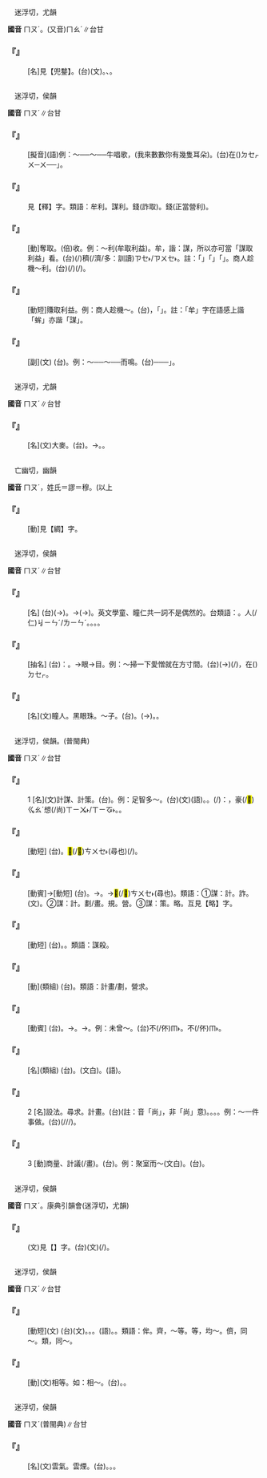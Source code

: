 
=={{ruby|鍪|ㄇㄡˊ}}==

　迷浮切，尤韻

'''國音''' <rt>ㄇㄡˊ</rt>。(又音)<rt>ㄇㄠˊ</rt>∥台甘

    

==='''『{{ruby|鍪|ㄇㄡˊ}}』'''===
: [名]見【兜鍪】。(台)(文){{ruby|頭|ㄊㄠˊ}}{{ruby|盔|ㄎㄨㆤ}}。{{ruby|鐵|ㄊㄧㆷ}}{{ruby|帽|ㆠㄜ˫}}{{ruby|仔|ㄚ}}、{{ruby|鋼|ㄍㆭ˪}}{{ruby|盔|ㄎㄨㆤ}}。
    

=={{ruby|牟|ㄇㄡˊ}}==

　迷浮切，侯韻

'''國音''' <rt>ㄇㄡˊ</rt>∥台甘

    

==='''『{{ruby|牟|ㄇㄡˊ}}{{ruby|嗚|ㄨ}}』'''===
: [擬音](語)例：～──～──牛唱歌，(我來數數你有幾隻耳朵)。(台){{ruby|牛|ㆣㄨˊ}}在({{ruby|/|ㄍㆧ˪}})<rt>ㄉㆤㆷ</rt>{{ruby|唱|ㄑㄧㆫ˪/ㄑㄧㆧ˪}}{{ruby|歌|ㄍㄨㄚ}}{{ruby|「|ㄇㄚ˪}}<rt>ㄨ</rt>─{{ruby|─|ㄇㄚ˪}}<rt>ㄨ</rt>──」。
    

==='''『{{ruby|釋|ㄕˋ}}{{ruby|牟|ㄇㄡˊ}}』'''===
: 見【釋】字。類語：牟利。謀利。{{ruby|賺|ㄗㄨㄢˋ}}錢(詐取)。{{ruby|賺|ㄓㄨㄢˋ}}錢(正當營利)。
    

==='''『{{ruby|牟|ㄇㄡˊ}}』'''===
: [動]奪取。(倍)收。例：～利(牟取利益)。牟，諧：謀，所以亦可當「謀取利益」看。(台){{ruby|設|ㄒㄧㄚㆵ}}{{ruby|法|ㄏㄨㄚㆵ}}{{ruby|趁|ㄊㄢ˪}}(/{{ruby|賺|ㄗㄨㄢˋ}}){{ruby|較|ㄎㄚㆷ}}穧(/濟/多：訓讀)<rt>ㄗㆤ˫/ㄗㄨㆤ˫</rt>{{ruby|錢|ㄐㆪˊ}}。註：「{{ruby|牟|ㆠㆦˊ}}」{{ruby|字|ㄖㄨㄟˋ/ㄌㄧ˫}}{{ruby|又|ㄧㄨ˫}}{{ruby|諧|ㄏㄞˊ}}「{{ruby|蛑|ㆠㆦˊ}}{{ruby|賊|ㄐㄧㆤㆶ ͘}}」{{ruby|丌|ㆤ}}「{{ruby|蛑|ㆠㆦˊ}}」。商人趁機～利。(台){{ruby|生|ㄒㄧㄥ}}{{ruby|理|ㄌㄧˋ}}{{ruby|人|ㄌㄤˊ}}{{ruby|相|ㄒㄧㆲ˪}}{{ruby|機|ㄍㄧ}}{{ruby|會|ㄏㄨㆤ˫}}(/{{ruby|相|ㄒㄧㆲ˪}}{{ruby|縫|ㄆㄤ˫}}){{ruby|加|ㄍㆤ}}{{ruby|趁|ㄊㄢ˪}}{{ruby|錢|ㄐㆪˊ}}(/{{ruby|賺|ㄗㄨㄢˋ}}{{ruby|錢|ㄒㄧㄢˋ}})。
    

==='''『{{ruby|牟|ㄇㄡˊ}}{{ruby|利|ㄌㄧˋ}}』'''===
: [動短]賺取利益。例：商人趁機～。(台){{ruby|做|ㄗㄨㆤ˪/ㄗㄜ˪}}{{ruby|生|ㄒㄧㄥ}}{{ruby|理|ㄌㄧˋ}}{{ruby|丌|ㆤ}}{{ruby|人|ㄌㄤˊ}}{{ruby|趁|ㄊㄢ˪}}{{ruby|好|ㄏㄜˋ}}{{ruby|機|ㄍㄧ}}{{ruby|會|ㄏㄨㆤ˫}}{{ruby|加|ㄍㄚ}}{{ruby|倍|ㄅㄨㆤ˫}}{{ruby|賺|ㄗㄨㄢˋ}}{{ruby|人|ㄌㄤˊ}}{{ruby|丌|ㆤ}}{{ruby|錢|ㄐㆪˊ}}，{{ruby|若|ㄋㄚˋ}}{{ruby|像|ㄑㄧㆧ˫/ㄑㄧㄨ˫}}「{{ruby|蛑|ㆠㆦˊ}}{{ruby|賊|ㄐㄧㆤㆶ ͘}}」{{ruby|殘|ㄗㄢˊ}}{{ruby|害|ㄏㄞ˫}}{{ruby|稻|ㄉㄧㄨ˫}}{{ruby|仔|ㄚ}}{{ruby|根|ㄍㄧㄣ/ㄍㄨㄣ}}。註：「牟」字在語感上諧「蛑」亦諧「謀」。
    

==='''『{{ruby|牟|ㄇㄡˊ}}{{ruby|然|ㄖㄢˊ}}』'''===
: [副](文) (台){{ruby|表|ㄅㄧㄠˋ}}{{ruby|達|ㄉㄚㆵ ͘}}{{ruby|牛|ㆣㄨˊ}}{{ruby|丌|ㆤ}}{{ruby|吼|ㄏㄠˋ}}{{ruby|聲|ㄒㄧㆩ}}。例：～──～──而鳴。(台){{ruby|牛|ㆣㄨˊ}}{{ruby|聲|ㄒㄧㆩ}}{{ruby|「|ㄇㄚ˪}}─{{ruby|─|ㄇㆦ˪}}──」{{ruby|作|ㄗㄜ˪}}{{ruby|一|ㄐㄧㆵ ͘}}{{ruby|下|·ㆤ˫}}。
    

=={{ruby|麰|ㄇㄡˊ}}==

　迷浮切，尤韻

'''國音''' <rt>ㄇㄡˊ</rt>∥台甘

    

==='''『{{ruby|麰|ㄇㄡˊ}}』'''===
: [名](文)大麥。(台){{ruby|大|ㄉㄨㄚ˫}}{{ruby|麥|ㆠㆤㆷ ͘}}。→{{ruby|<mark>&#xf924f;</mark>|ㄎㄚㆶ}}。{{ruby|麥|ㆠㆤㆷ ͘}}{{ruby|芽|ㆣㆤˊ}}。
    

=={{ruby|繆|ㄇㄡˊ}}==

　亡幽切，幽韻

'''國音''' <rt>ㄇㄡˊ</rt>{{ruby|。|ㄇㄧㄠˋ}}，姓氏{{ruby|。|ㄇㄧㄡˋ}}＝謬{{ruby|。|ㄇㄨˋ}}＝穆。(以上

    

==='''『{{ruby|綢|ㄔㄡˊ}}{{ruby|繆|ㄇㄡˊ}}』'''===
: [動]見【綢】字。
    

=={{ruby|眸|ㄇㄡˊ}}==

　迷浮切，侯韻

'''國音''' <rt>ㄇㄡˊ</rt>∥台甘

    

==='''『{{ruby|眸|ㄇㄡˊ}}{{ruby|子|·ㄗˇ}}』'''===
: [名] (台){{ruby|目|ㆠㄚㆶ ͘}}{{ruby|珠|ㄗㄨ}}(→{{ruby|睭|ㄐㄧㄨ}}){{ruby|丌|ㆤ}}{{ruby|烏|ㆦ}}{{ruby|仁|ㄌㄧㄣˊ/ㆢㄧㄣˊ}}。→{{ruby|泛|ㄏㄨㄢ˪}}{{ruby|指|ㄐㄧˋ}}{{ruby|目|ㆠㄚㆶ ͘}}{{ruby|珠|ㄗㄨ}}(→{{ruby|睭|ㄐㄧㄨ}})。英文學童、瞳仁共一詞不是偶然的。台類語：{{ruby|眸|ㆠㆦˊ}}。{{ruby|瞳|ㄉㆲˊ}}人(/仁)<rt>ㆢㄧㄣˊ/ㄌㄧㄣˊ</rt>。{{ruby|黑|ㆦ}}{{ruby|眼|ㆣㄢˋ}}{{ruby|珠|ㄗㄨ}}。{{ruby|目|ㆠㄚㆶ ͘}}。{{ruby|眼|ㆣㄢˋ}}。
    

==='''『{{ruby|眸|ㄇㄡˊ}}{{ruby|光|ㄍㄨㄤ}}』'''===
: [抽名] (台){{ruby|比|ㄅㄧˋ}}{{ruby|喻|ㆡㄨ˫/ㄌㄨ˫}}：{{ruby|視|ㄒㄧ˫}}{{ruby|線|ㄙㄨㆩ˪}}{{ruby|像|ㄑㄧㆫ˫/ㄑㄧㆧ˫}}{{ruby|光|ㄍㆲ}}{{ruby|芒|ㆠㆲˊ}}。→眼→目。例：～掃一下愛憎就在方寸間。(台){{ruby|目|ㆠㄚㆶ ͘}}{{ruby|珠|ㄗㄨ}}(→{{ruby|睭|ㄐㄧㄨ}}){{ruby|瞭|ㄌㄧㄜˋ}}(/{{ruby|掃|ㄙㄠ˪}}){{ruby|一|ㄐㄧㆵ ͘}}{{ruby|下|·ㆤ˫}}，{{ruby|人|ㄌㄤˊ}}{{ruby|丌|ㆤ}}{{ruby|好|ㄏㄜˋ}}{{ruby|歹|ㄆㆮˋ/ㄆㄞˋ}}{{ruby|攏|ㄌㆲˋ}}{{ruby|知|ㄗㄞ}}{{ruby|影|ㄧㆩˋ}}在({{ruby|/|ㄍㆧ˪}})<rt>ㄉㆤㆷ</rt>{{ruby|心|ㄒㄧㆬ}}{{ruby|肝|ㄍㄨㆩ}}{{ruby|內|ㄌㄞ˫}}。
    

==='''『{{ruby|眸|ㄇㄡˊ}}』'''===
: [名](文)瞳人。黑眼珠。～子。(台){{ruby|翁|ㄤ}}{{ruby|仔|ㄚ}}{{ruby|仁|ㆢㄧㄣˊ/ㄌㄧㄣˊ}}。{{ruby|目|ㆠㄚㆶ ͘}}{{ruby|珠|ㄗㄨ}}(→{{ruby|睭|ㄐㄧㄨ}}){{ruby|丌|ㆤ}}{{ruby|烏|ㆦ}}{{ruby|仁|ㆢㄧㄣˊ/ㄌㄧㄣˊ}}。{{ruby|瞳|ㄉㆲˊ}}{{ruby|子|ㄗㄨˋ}}。
    

=={{ruby|謀|ㄇㄡˊ}}==

　迷浮切，侯韻。(普閩典)

'''國音''' <rt>ㄇㄡˊ</rt>∥台甘

    

==='''『{{ruby|謀|ㄇㄡˊ}}』'''===
:1  [名](文)計謀、計策。(台){{ruby|計|ㄍㆤ˪}}{{ruby|謀|ㆠㆦˊ}}。例：足智多～。(台){{ruby|機|ㄍㄧ}}{{ruby|智|ㄉㄧ˪}}{{ruby|十|ㄒㄧㆴ ͘}}(文){{ruby|/|ㄗㄚㆴ ͘}}(語){{ruby|足|ㄐㄧㆦㆶ}}。{{ruby|計|ㄍㆤ˪}}{{ruby|謀|ㆠㆦˊ}}{{ruby|多|ㄉㄜ}}{{ruby|端|ㄉㄨㄢ}}。{{ruby|著|ㄉㄧㄜㆷ}}(/{{ruby|都|ㄉㄜ˫}}){{ruby|是|ㄒㄧ˫}}{{ruby|講|ㄍㆲˋ}}{{ruby|→|ㄍㆲ}}：{{ruby|真|ㄐㄧㄣ}}{{ruby|有|ㄨ˫}}{{ruby|好|ㄏㄜˋ}}{{ruby|計|ㄍㆤ˪}}{{ruby|智|ㄉㄧ˪}}，豪(/<mark>&#xffa55;</mark>)<rt>ㆣㄠˊ</rt>想(/尚)<rt>ㄒㄧㆫ˫/ㄒㄧㆧ˫</rt>{{ruby|辦|ㄅㄢ˫}}{{ruby|法|ㄏㄨㄚㆵ}}。{{ruby|密|ㆠㄧㆵ ͘}}{{ruby|謀|ㆠㆦˊ}}。
    

==='''『{{ruby|謀|ㄇㄡˊ}}{{ruby|事|ㄕˋ}}』'''===
: [動短] (台){{ruby|計|ㄍㆤ˪}}{{ruby|畫|ㄨㆤㆷ ͘}}{{ruby|事|ㄙㄨ˫}}{{ruby|業|ㆣㄧㄚㆴ ͘}}。<mark>&#xf8e59;</mark>(/<mark>&#xffbf6;</mark>)<rt>ㄘㄨㆤ˫</rt>(尋也){{ruby|頭|ㄊㄠˊ}}{{ruby|路|ㄌㆦ˫}}(/{{ruby|工|ㄍㄤ}}{{ruby|作|ㄗㆦㆶ}})。
    

==='''『{{ruby|謀|ㄇㄡˊ}}{{ruby|生|ㄕㄥ}}』'''===
: [動賓]→[動短] (台){{ruby|做|ㄗㄨㆤ˪/ㄗㄜ˪}}{{ruby|生|ㄒㄧㄥ}}{{ruby|活|ㄨㄚㆷ ͘}}{{ruby|上|ㄒㄧㆲ˫}}{{ruby|丌|ㆤ}}{{ruby|設|ㄒㄧㄚㆵ}}{{ruby|計|ㄍㆤ˪}}。→{{ruby|求|ㄍㄧㄨˊ}}{{ruby|生|ㄒㄧㄥ}}{{ruby|存|ㄗㄨㄣˊ}}。→<mark>&#xffbf6;</mark>(/<mark>&#xf8e59;</mark>)<rt>ㄘㄨㆤ˫</rt>(尋也){{ruby|頭|ㄊㄠˊ}}{{ruby|路|ㄌㆦ˫}}{{ruby|來|ㄌㄞˊ}}{{ruby|做|ㄗㄨㆤ˪/ㄗㄜ˪}}。類語：①謀：計。詐。{{ruby|諝|ㄒㄩˇ}}(文)。②謀：計。劃/畫。規。營。③謀：策。略。互見【略】字。
    

==='''『{{ruby|謀|ㄇㄡˊ}}{{ruby|害|ㄏㄞˋ}}』'''===
: [動短] (台){{ruby|謀|ㆠㆦˊ}}{{ruby|害|ㄏㄞ˫}}。{{ruby|陷|ㄏㆰ˫}}{{ruby|害|ㄏㄞ˫}}。類語：謀殺。
    

==='''『{{ruby|謀|ㄇㄡˊ}}{{ruby|畫|ㄏㄨㄚˋ}}』'''===
: [動](類組) (台){{ruby|計|ㄍㆤ˪}}{{ruby|畫|ㄨㆤㆷ ͘/ㄨㄧㆷ ͘}}。類語：計畫/劃，營求。
    

==='''『{{ruby|謀|ㄇㄡˊ}}{{ruby|面|ㄇㄧㄢˋ}}』'''===
: [動賓] (台){{ruby|設|ㄒㄧㄚㆵ}}{{ruby|法|ㄏㄨㄚㆵ}}{{ruby|見|ㄍㆪ˪}}{{ruby|面|ㆠㄧㄣ˫}}。→{{ruby|求|ㄍㄧㄨˊ}}{{ruby|見|ㄍㄧㄢ˪}}。→{{ruby|見|ㄍㆪ˪}}{{ruby|面|ㆠㄧㄣ˫}}。例：未曾～。(台)不(/伓)<rt>ㆬ˫</rt>{{ruby|識|ㄅㄚㆵ/ㆠㄚㆵ}}{{ruby|見|ㄍㆪ˪}}{{ruby|著|ㄉㄧㄜㆷ ͘}}{{ruby|面|ㆠㄧㄣ˫}}。不(/伓)<rt>ㆬ˫</rt>{{ruby|曾|ㆠㄚㆵ}}{{ruby|相|ㄒㄧㄜ/ㄙㆩ}}{{ruby|見|ㄍㆪ˪}}。
    

==='''『{{ruby|謀|ㄇㄡˊ}}{{ruby|略|ㄌㄩㄝˋ}}』'''===
: [名](類組) (台){{ruby|計|ㄍㆤ˪}}{{ruby|謀|ㆠㆦˊ}}。{{ruby|計|ㄍㆤ˪}}{{ruby|策|ㄑㄧㆤㆶ}}(文白)。{{ruby|計|ㄍㆤ˪}}{{ruby|智|ㄉㄧ˪}}(語)。
    

==='''『{{ruby|謀|ㄇㄡˊ}}』'''===
:2  [名]設法。尋求。計畫。(台){{ruby|想|ㄒㄧㆫ˫/ㄒㄧㆧ˫}}(註：音「尚」，非「尚」意)。{{ruby|法|ㄏㄨㄚㆵ}}{{ruby|度|ㄉㆦ˫}}。{{ruby|扑|ㄆㄚㆷ}}{{ruby|算|ㄙㆭ˪}}。{{ruby|設|ㄒㄧㄚㆵ}}{{ruby|計|ㄍㆤ˪}}。例：～一件事做。(台){{ruby|尋|ㄘㄨㆤ˫/ㄘㆤ˫}}{{ruby|一|ㄐㄧㆵ ͘}}{{ruby|個|ㆤˊ}}{{ruby|頭|ㄊㄠˊ}}{{ruby|路|ㄌㆦ˫}}(/{{ruby|載|ㄉㄞ˫}}/{{ruby|戴|ㄉㄞ˫}}{{ruby|事|ㄐㄧ˪}}/{{ruby|事|ㄉㄞ˫}}{{ruby|情|ㄐㄧ˪}}){{ruby|來|ㄌㄞˊ}}{{ruby|做|ㄗㄨㆤ˪/ㄗㄜ˪}}。
    

==='''『{{ruby|謀|ㄇㄡˊ}}』'''===
:3  [動]商量、計議(/畫)。(台){{ruby|參|ㄘㆰ}}{{ruby|詳|ㄒㄧㆲˊ/ㄒㄧㄤˊ}}。例：聚室而～(文白)。(台){{ruby|大|ㄉㄞ˫}}{{ruby|家|ㄍㆤ}}{{ruby|集|ㄐㄧㆴ ͘}}{{ruby|合|ㄏㄚㆴ ͘}}{{ruby|來|ㄌㄞˊ}}{{ruby|參|ㄘㆰ}}{{ruby|詳|ㄒㄧㄤˊ/ㄒㄧㆲˊ}}。
    

=={{ruby|蛑|ㄇㄡˊ}}==

　迷浮切，侯韻

'''國音''' <rt>ㄇㄡˊ</rt>。康典引韻會(迷浮切，尤韻)

    

==='''『{{ruby|蝤|ㄐㄧㄡ}}{{ruby|蛑|ㄇㄡˊ}}』'''===
: (文)見【{{ruby|蝤|ㄐㄧㄡ}}】字。(台)(文){{ruby|像|ㄑㄧㆫ˫/ㄑㄧㆧ˫}}{{ruby|蟳|ㄐㄧㆬˊ}}(/{{ruby|蟹|ㄏㆤ˫/ㄏㄨㆤ˫}}){{ruby|而|ㆢㄧˊ/ㄌㄧˊ}}{{ruby|較|ㄎㄚㆷ}}{{ruby|→|ㄎㄚ˪}}{{ruby|大|ㄉㄨㄚ˫}}{{ruby|型|ㄏㄧㄥˊ}}。
    

=={{ruby|侔|ㄇㄡˊ}}==

　迷浮切，侯韻

'''國音''' <rt>ㄇㄡˊ</rt>∥台甘

    

==='''『{{ruby|相|ㄒㄧㄤ}}{{ruby|侔|ㄇㄡˊ}}』'''===
: [動短](文) (台)(文){{ruby|齊|ㄗㄨㆤˊ/ㄗㆤˊ}}{{ruby|等|ㄉㄧㄥˋ}}。{{ruby|均|ㄍㄨㄣ/ㄍㄧㄣ}}{{ruby|等|ㄉㄧㄥˋ}}。{{ruby|同|ㄉㆲˊ}}{{ruby|類|ㄌㄨㄧ˫}}。(語){{ruby|共|ㄍㄤ˫}}{{ruby|款|ㄎㄨㄢˋ}}。{{ruby|親|ㄑㄧㄣ}}{{ruby|像|ㄑㄧㆧ˫/ㄑㄧㆫ˫}}。類語：侔。齊，～等。等，均～。儕，同～。類，同～。
    

==='''『{{ruby|侔|ㄇㄡˊ}}』'''===
: [動](文)相等。如：相～。(台){{ruby|平|ㄅㄧㄥˊ}}{{ruby|等|ㄉㄧㄥˋ}}。{{ruby|平|ㄅㆥˊ/ㄅㆪˊ}}{{ruby|平|ㄅㆥˊ/ㄅㆪˊ}}。
    

=={{ruby|雺|ㄇㄡˊ}}==

　迷浮切，侯韻

'''國音''' <rt>ㄇㄡˊ</rt>(普閩典)∥台甘

    

==='''『{{ruby|雺|ㄇㄡˊ}}』'''===
: [名](文)雲氣。雲煙。(台){{ruby|濛|ㆠㆲˊ}}{{ruby|霧|ㆠㄨ˫}}。{{ruby|雲|ㄏㄨㄣˊ}}{{ruby|霧|ㆠㄨ˫}}。{{ruby|雲|ㄏㄨㄣˊ}}{{ruby|煙|ㄧㄢ}}。
    
